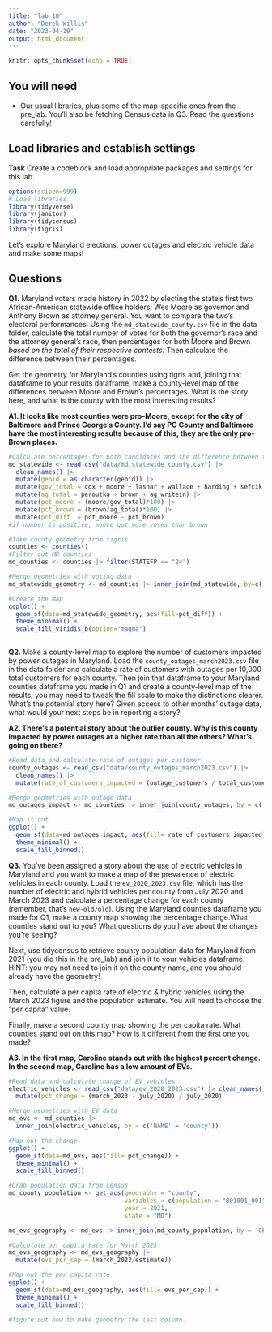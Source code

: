 ```yaml
---
title: "lab_10"
author: "Derek Willis"
date: "2023-04-19"
output: html_document
---
```


```r
knitr::opts_chunk$set(echo = TRUE)
```

## You will need

-   Our usual libraries, plus some of the map-specific ones from the pre_lab. You'll also be fetching Census data in Q3. Read the questions carefully!

## Load libraries and establish settings

**Task** Create a codeblock and load appropriate packages and settings for this lab.

```r
options(scipen=999)
# Load libraries
library(tidyverse)
library(janitor)
library(tidycensus)
library(tigris)
```

Let's explore Maryland elections, power outages and electric vehicle data and make some maps!

## Questions

**Q1.** Maryland voters made history in 2022 by electing the state's first two African-American statewide office holders: Wes Moore as governor and Anthony Brown as attorney general. You want to compare the two's electoral performances. Using the `md_statewide_county.csv` file in the data folder, calculate the total number of votes for both the governor's race and the attorney general's race, then percentages for both Moore and Brown *based on the total of their respective contests*. Then calculate the difference between their percentages.

Get the geometry for Maryland's counties using tigris and, joining that dataframe to your results dataframe, make a county-level map of the differences between Moore and Brown's percentages. What is the story here, and what is the county with the most interesting results?

**A1. It looks like most counties were pro-Moore, except for the city of Baltimore and Prince George's County. I'd say PG County and Baltimore have the most interesting results because of this, they are the only pro-Brown places.**

```r
#Calculate percentages for both candidates and the difference between them per county
md_statewide <- read_csv("data/md_statewide_county.csv") |> 
  clean_names() |>
  mutate(geoid = as.character(geoid)) |>
  mutate(gov_total = cox + moore + lashar + wallace + harding + sefcik + gov_writein) |>
  mutate(ag_total = peroutka + brown + ag_writein) |>
  mutate(pct_moore = (moore/gov_total)*100) |>
  mutate(pct_brown = (brown/ag_total)*100) |>
  mutate(pct_diff  = pct_moore - pct_brown)
#if number is positive, moore got more votes than brown
```

```r
#Take county geometry from tigris
counties <- counties() 
#Filter out MD counties
md_counties <- counties |> filter(STATEFP == "24")

```

```r
#Merge geometries with voting data
md_statewide_geometry <- md_counties |> inner_join(md_statewide, by=c('GEOID'='geoid'))
```

```r
#Create the map
ggplot() + 
  geom_sf(data=md_statewide_geometry, aes(fill=pct_diff)) +
  theme_minimal() +
  scale_fill_viridis_b(option="magma")
    
```

**Q2.** Make a county-level map to explore the number of customers impacted by power outages in Maryland. Load the `county_outages_march2023.csv` file in the data folder and calculate a rate of customers with outages per 10,000 total customers for each county. Then join that dataframe to your Maryland counties dataframe you made in Q1 and create a county-level map of the results; you may need to tweak the fill scale to make the distinctions clearer. What's the potential story here? Given access to other months' outage data, what would your next steps be in reporting a story?

**A2. There's a potential story about the outlier county. Why is this county impacted by power outages at a higher rate than all the others? What's going on there?**

```r
#Read data and calculate rate of outages per customer
county_outages <- read_csv("data/county_outages_march2023.csv") |> 
  clean_names() |>
  mutate(rate_of_customers_impacted = (outage_customers / total_customers)*10000)


```

```r
#Merge geometries with outage data
md_outages_impact <- md_counties |> inner_join(county_outages, by = c('NAME'= "county"))

```

```r
#Map it out
ggplot() + 
  geom_sf(data=md_outages_impact, aes(fill= rate_of_customers_impacted)) +
  theme_minimal() +
  scale_fill_binned()


```

**Q3.** You've been assigned a story about the use of electric vehicles in Maryland and you want to make a map of the prevalence of electric vehicles in each county. Load the `ev_2020_2023.csv` file, which has the number of electric and hybrid vehicles per county from July 2020 and March 2023 and calculate a percentage change for each county (remember, that's `new-old/old`). Using the Maryland counties dataframe you made for Q1, make a county map showing the percentage change.What counties stand out to you? What questions do you have about the changes you're seeing?

Next, use tidycensus to retrieve county population data for Maryland from 2021 (you did this in the pre_lab) and join it to your vehicles dataframe. HINT: you may not need to join it on the county name, and you should already have the geometry!

Then, calculate a per capita rate of electric & hybrid vehicles using the March 2023 figure and the population estimate. You will need to choose the "per capita" value.

Finally, make a second county map showing the per capita rate. What counties stand out on this map? How is it different from the first one you made?

**A3. In the first map, Caroline stands out with the highest percent change. In the second map, Caroline has a low amount of EVs.**

```r
#Read data and calculate change of EV vehicles
electric_vehicles <- read_csv("data/ev_2020_2023.csv") |> clean_names() |>
  mutate(pct_change = (march_2023 - july_2020) / july_2020)
```

```r
#Merge geometries with EV data
md_evs <- md_counties |>
  inner_join(electric_vehicles, by = c('NAME' = 'county'))
```

```r
#Map out the change
ggplot() + 
  geom_sf(data=md_evs, aes(fill= pct_change)) +
  theme_minimal() +
  scale_fill_binned()
```

```r
#Grab population data from Census
md_county_population <- get_acs(geography = "county",
                                variables = c(population = "B01001_001"),
                                year = 2021,
                                state = "MD")

md_evs_geography <- md_evs |> inner_join(md_county_population, by = 'GEOID')
```

```r
#Calculate per capita rate for March 2023
md_evs_geography <- md_evs_geography |>
  mutate(evs_per_cap = (march_2023/estimate))
```

```r
#Map out the per capita rate
ggplot() + 
  geom_sf(data=md_evs_geography, aes(fill= evs_per_cap)) +
  theme_minimal() +
  scale_fill_binned()

#figure out how to make geometry the last column.
```
